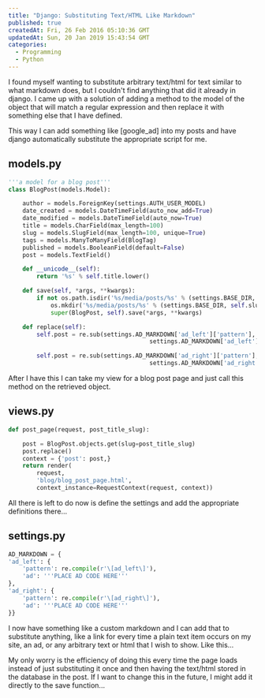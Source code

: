 ```yaml
---
title: "Django: Substituting Text/HTML Like Markdown"
published: true
createdAt: Fri, 26 Feb 2016 05:10:36 GMT
updatedAt: Sun, 20 Jan 2019 15:43:54 GMT
categories:
  - Programming
  - Python
---
```


I found myself wanting to substitute arbitrary text/html for text similar to what markdown does, but I couldn't find
anything that did it already in django. I came up with a solution of adding a method to the model of the object that
will match a regular expression and then replace it with something else that I have defined.

This way I can add something like [google_ad] into my posts and have django automatically substitute the appropriate
script for me.

## models.py

```python
'''a model for a blog post'''
class BlogPost(models.Model):

    author = models.ForeignKey(settings.AUTH_USER_MODEL)
    date_created = models.DateTimeField(auto_now_add=True)
    date_modified = models.DateTimeField(auto_now=True)
    title = models.CharField(max_length=100)
    slug = models.SlugField(max_length=100, unique=True)
    tags = models.ManyToManyField(BlogTag)
    published = models.BooleanField(default=False)
    post = models.TextField()

    def __unicode__(self):
        return '%s' % self.title.lower()

    def save(self, *args, **kwargs):
        if not os.path.isdir('%s/media/posts/%s' % (settings.BASE_DIR, self.slug)):
            os.mkdir('%s/media/posts/%s' % (settings.BASE_DIR, self.slug))
            super(BlogPost, self).save(*args, **kwargs)

    def replace(self):
        self.post = re.sub(settings.AD_MARKDOWN['ad_left']['pattern'],
                                        settings.AD_MARKDOWN['ad_left']['ad'], self.post)

        self.post = re.sub(settings.AD_MARKDOWN['ad_right']['pattern'],
                                        settings.AD_MARKDOWN['ad_right']['ad'], self.post)

```

After I have this I can take my view for a blog post page and just call this method on the retrieved object.

## views.py

```python
def post_page(request, post_title_slug):

    post = BlogPost.objects.get(slug=post_title_slug)
    post.replace()
    context = {'post': post,}
    return render(
        request,
        'blog/blog_post_page.html',
        context_instance=RequestContext(request, context))
```

All there is left to do now is define the settings and add the appropriate definitions there...

## settings.py

```python
AD_MARKDOWN = {
'ad_left': {
    'pattern': re.compile(r'\[ad_left\]'),
    'ad': '''PLACE AD CODE HERE'''
},
'ad_right': {
    'pattern': re.compile(r'\[ad_right\]'),
    'ad': '''PLACE AD CODE HERE'''
}}
```

I now have something like a custom markdown and I can add that to substitute anything, like a link for every time a
plain text item occurs on my site, an ad, or any arbitrary text or html that I wish to show. Like this...

My only worry is the efficiency of doing this every time the page loads instead of just substituting it once and then
having the text/html stored in the database in the post. If I want to change this in the future, I might add it
directly to the save function...
